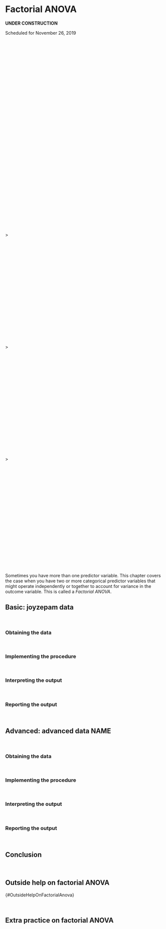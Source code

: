 # Factorial ANOVA {#FactorialAnova}

**UNDER CONSTRUCTION**

Scheduled for November 26, 2019

<br/><br/><br/><br/><br/><br/><br/><br/><br/><br/><br/><br/><br/><br/><br/><br/><br/><br/><br/><br/><br/><br/><br/><br/><br/><br/><br/><br/><br/><br/><br/><br/><br/><br/><br/><br/>><br/><br/><br/><br/><br/><br/><br/><br/><br/><br/><br/><br/><br/><br/><br/><br/><br/><br/><br/><br/><br/>><br/><br/><br/><br/><br/><br/><br/><br/><br/><br/><br/><br/><br/><br/><br/><br/><br/><br/><br/><br/><br/>><br/><br/><br/><br/><br/><br/><br/><br/><br/><br/><br/><br/><br/><br/><br/><br/><br/><br/><br/><br/><br/>

Sometimes you have more than one predictor variable. This chapter covers the case when you have two or more categorical predictor variables that might operate independently or together to account for variance in the outcome variable. This is called a *Factorial ANOVA*.

## Basic: joyzepam data {#BasicFactorialAnovaJoyzepam}

<br/>

### Obtaining the data {#BasicFactorialAnovaJoyzepamObtainingTheData}

<br/>

### Implementing the procedure {#BasicFactorialAnovaJoyzepamImplementing}

<br/>

### Interpreting the output {#BasicFactorialAnovaJoyzepamInterpreting}

<br/>

### Reporting the output {#BasicFactorialAnovaJoyzepamReporting}

<br/>

## Advanced: advanced data NAME {#AdvancedFactorialAnova_NAME}

<br/>

### Obtaining the data {#AdvancedFactorialAnova_NAMEObtainingTheData}

<br/>

### Implementing the procedure {#AdvancedFactorialAnova_NAMEImplementing}

<br/>

### Interpreting the output {#AdvancedFactorialAnova_NAMEInterpreting}

<br/>

### Reporting the output {#AdvancedFactorialAnova_NAMEReporting}

<br/>

## Conclusion {#ConclusionOfFactorialAnova}

<br/>

## Outside help on factorial ANOVA
{#OutsideHelpOnFactorialAnova}

<br/>

## Extra practice on factorial ANOVA {#PracticingFactorialAnova}